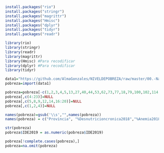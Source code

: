 ```r
install.packages("rio")
install.packages("stringr") 
install.packages("magrittr") 
install.packages("Hmisc")
install.packages("dplyr")  
install.packages("tidyr") 
install.packages("readr")

```

```r
library(rio)
library(stringr)
library(readr)
library(magrittr) 
library(Hmisc) #Para recodificar
library(dplyr) #Para recodificar 
library(tidyr)


```

```r
data1="https://github.com/AlmaGonzales/NIVELDEPOBREZA/raw/master/00.-Nacional-Matriz-Indicadores-Ceplan-Per%C3%BA-2007-2019_19May2020.xlsx"
pobreza=import(data1)
```

```r
pobreza=pobreza[-c(1,2,3,4,5,13,27,40,44,53,62,73,77,18,79,100,102,114,125,135,139,144,145,153,162,174,188,196,200,206,210,224),]
pobreza[,c(4:23)]=NULL
pobreza[,c(5,8,9,12,14,16:20)]=NULL
pobreza[,c(1,2,4)]=NULL

```

```r
names(pobreza)=gsub('\\s',"",names(pobreza))
names(pobreza) = c("Provincia", "%Desnutricioncronica2018","%Anemia2018","IDH2019", "IDE2019","%Pobrezatotal2018","%Pobrezaextrema2018")

```

```r
str(pobreza)
pobreza$IDE2019 = as.numeric(pobreza$IDE2019) 
```
```r
pobreza[!complete.cases(pobreza),] 
pobreza=na.omit(pobreza)
```

